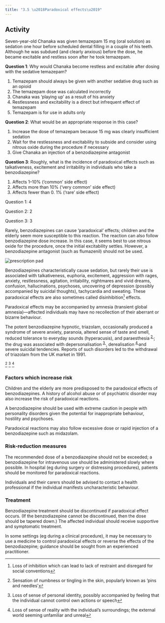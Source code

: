 ```yaml
---
title: "3.5 \u2018Paradoxical effects\u2019"
---
```



## Activity

Seven-year-old Chanaka was given temazepam 15 mg (oral solution) as sedation one hour before scheduled dental filling in a couple of his teeth. Although he was subdued (and clearly anxious) before the dose, he became excitable and restless soon after he took temazepam.

**Question 1**: Why would Chanaka become restless and excitable after dosing with the sedative temazepam? 

1. Temazepam should always be given with another sedative drug such as an opioid
2. The temazepam dose was calculated incorrectly
3. Chanaka was ‘playing up’ as a result of his anxiety
4. Restlessness and excitability is a direct but infrequent effect of temazepam
5. Temazepam is for use in adults only
	
**Question 2**: What would be an appropriate response in this case? 
1. Increase the dose of temazepam because 15 mg was clearly insufficient sedation
2. Wait for the restlessness and excitability to subside and consider using nitrous oxide during the procedure if necessary
3. Give Chanaka an injection of a benzodiazepine antagonist

**Question 3**: Roughly, what is the incidence of paradoxical effects such as talkativeness, excitement and irritability in individuals who take a benzodiazepine? 

1. Affects 1–10% (‘common’ side effect)
2. Affects more than 10% (‘very common’ side effect)
3. Affects fewer than 0. 1% (‘rare’ side effect)
	
<Expander title="Click here for suggested answers">
 <p>Question 1: 4</p>
 <p>Question 2: 2</p>
 <p>Question 3: 3</p>
 <p>
  Rarely, benzodiazepines can cause ‘paradoxical’ effects; children and the elderly seem more susceptible to this reaction. The reaction can also follow benzodiazepine dose increase. In this case, it seems best to use nitrous oxide for the procedure, once the initial excitability settles. However, a benzodiazepine antagonist (such as flumazenil) should not be used.
 </p>
</Expander>





![prescription pad](../../assets/con247108.jpg)

Benzodiazepines characteristically cause sedation, but rarely their use is associated with talkativeness, euphoria, excitement, aggression with rages, anxiety, restlessness, agitation, irritability, nightmares and vivid dreams, confusion, hallucinations, psychoses, uncovering of depression (possibly accompanied by suicidal thoughts), tachycardia and sweating. These paradoxical effects are also sometimes called disinhibition[^1] effects.

Paradoxical effects may be accompanied by amnesia (transient global amnesia)—affected individuals may have no recollection of their aberrant or bizarre behaviour.

  
<Expander title="Did you know...">
 <p>
  The potent benzodiazepine hypnotic, triazolam, occasionally produced a syndrome of severe anxiety, paranoia, altered sense of taste and smell, reduced tolerance to everyday sounds (hyperacusis), and paraesthesia<sup>
   <a class="footnote-ref" href="#fn-2">
    2
   </a>
  </sup>; the drug was associated with depersonalisation<sup>
   <a class="footnote-ref" href="#fn-3">
    3
   </a>
  </sup>, derealisation<sup>
   <a class="footnote-ref" href="#fn-4">
    4
   </a>
  </sup> and severe suicidal tendencies. Reports of such disorders led to the withdrawal of triazolam from the UK market in 1991.
 </p>
</Expander>

[^2] [^3] [^4]



### Factors which increase risk

Children and the elderly are more predisposed to the paradoxical effects of benzodiazepines. A history of alcohol abuse or of psychiatric disorder may also increase the risk of paradoxical reactions.

A benzodiazepine should be used with extreme caution in people with personality disorders given the potential for inappropriate behaviour, hostility and psychoses.

Paradoxical reactions may also follow excessive dose or rapid injection of a benzodiazepine such as midazolam.

### Risk-reduction measures

The recommended dose of a benzodiazepine should not be exceeded; a benzodiazepine for intravenous use should be administered slowly where possible. In hospital (eg during surgery or distressing procedures), patients should be monitored for paradoxical reactions.

Individuals and their carers should be advised to contact a health professional if the individual manifests uncharacteristic behaviour.

### Treatment

Benzodiazepine treatment should be discontinued if paradoxical effect occurs. (If the benzodiazepine cannot be discontinued, then the dose should be tapered down.) The affected individual should receive supportive and symptomatic treatment.

In some settings (eg during a clinical procedure), it may be necessary to use a medicine to control paradoxical effects or reverse the effects of the benzodiazepine; guidance should be sought from an experienced practitioner.



[^1]: Loss of inhibition which can lead to lack of restraint and disregard for social conventions


[^2]: Sensation of numbness or tingling in the skin, popularly known as ‘pins and needles’


[^3]: Loss of sense of personal identity, possibly accompanied by feeling that the individual cannot control own actions or speech


[^4]: Loss of sense of reality with the individual’s surroundings; the external world seeming unfamiliar and unreal
